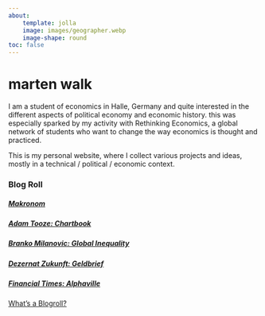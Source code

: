 ```yaml
---
about: 
    template: jolla
    image: images/geographer.webp
    image-shape: round
toc: false
---
```


# marten walk

I am a student of economics in Halle, Germany and quite interested in the different aspects of political economy and economic history. this was especially sparked by my activity with Rethinking Economics, a global network of students who want to change the way economics is thought and practiced. 

This is my personal website, where I collect various projects and ideas, mostly in a technical / political / economic context.
\

### Blog Roll

##### [Makronom](https://makronom.de/)

##### [Adam Tooze:  Chartbook](https://adamtooze.substack.com/)

##### [Branko Milanovic:  Global Inequality](https://branko2f7.substack.com/)

##### [Dezernat Zukunft:  Geldbrief](https://www.dezernatzukunft.org/category/geldbrief/)

##### [Financial Times:  Alphaville](https://www.ft.com/alphaville)

[What's a Blogroll?](https://blogroll.org/what-are-blogrolls/)





